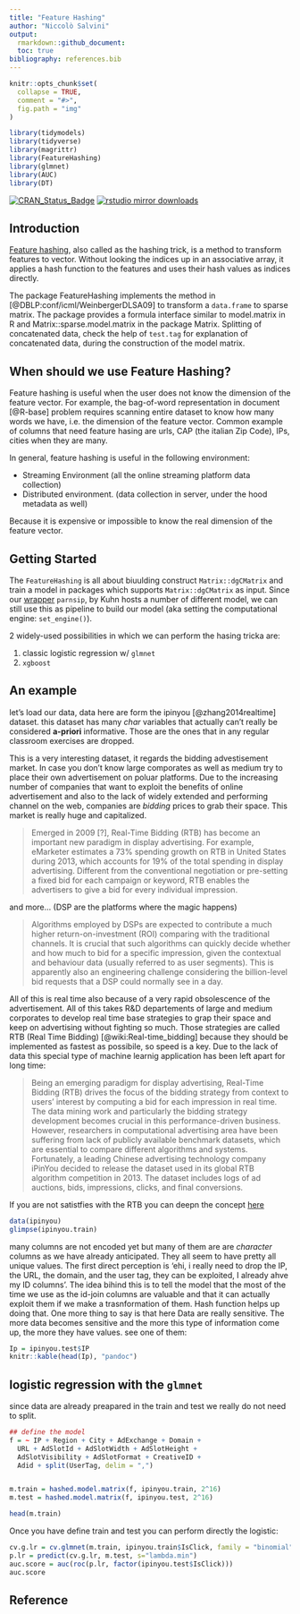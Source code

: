 ```yaml
---
title: "Feature Hashing"
author: "Niccolò Salvini"
output: 
  rmarkdown::github_document:
  toc: true
bibliography: references.bib
---
```


```r
knitr::opts_chunk$set(
  collapse = TRUE,
  comment = "#>",
  fig.path = "img"
)

library(tidymodels)
library(tidyverse)
library(magrittr)
library(FeatureHashing)
library(glmnet)
library(AUC)
library(DT)

```

[![CRAN_Status_Badge](https://www.r-pkg.org/badges/version/FeatureHashing)](https://cran.r-project.org/package=FeatureHashing/)
[![rstudio mirror downloads](https://cranlogs.r-pkg.org/badges/FeatureHashing)](https://github.com/metacran/cranlogs.app)


## Introduction

[Feature hashing](https://en.wikipedia.org/wiki/Feature_hashing), also called as the hashing trick, is a method to
transform features to vector. Without looking the indices up in an
associative array, it applies a hash function to the features and uses their
hash values as indices directly.
  
The package FeatureHashing implements the method in [@DBLP:conf/icml/WeinbergerDLSA09] to transform
a `data.frame` to sparse matrix. The package provides a formula interface similar to model.matrix 
in R and Matrix::sparse.model.matrix in the package Matrix. Splitting of concatenated data, 
check the help of `test.tag` for explanation of concatenated data, during the construction of the model matrix.


## When should we use Feature Hashing?

Feature hashing is useful when the user does not know the dimension of the feature vector. 
For example, the bag-of-word representation in document [@R-base] problem requires scanning entire dataset to know how many words we have, i.e. the dimension of the feature vector. Common example of columns that need feature hasing are urls, CAP (the italian Zip Code), IPs, cities when they are many.

In general, feature hashing is useful in the following environment:

- Streaming Environment (all the online streaming platform data collection)
- Distributed environment. (data collection in server, under the hood metadata as well)

Because it is expensive or impossible to know the real dimension of the feature vector.

## Getting Started

The `FeatureHashing` is all about biuulding construct `Matrix::dgCMatrix` and train a model in packages which supports `Matrix::dgCMatrix` as input.
Since our [wrapper](https://tidymodels.github.io/parsnip/articles/articles/Models.html) `parnsip`, by Kuhn hosts a number of different model, we can still use this as pipeline to build our model (aka setting the computational engine: `set_engine()`).

2 widely-used  possibilities in which we can perform the hasing tricka are:

1. classic logistic regression w/ `glmnet`
1. `xgboost`

## An example 

let's load our data, data here are form the ipinyou [@zhang2014realtime] dataset. this dataset has many _char_ variables that actually can't really be considered __a-priori__ informative. Those are the ones that in any regular classroom exercises are dropped.

This is a very interesting dataset, it regards the  bidding advestisement market. In case you don't know large comporates as well as medium try to place their own advertisement on poluar platforms. Due to the increasing number of companies that want to exploit the benefits of online advertisement and also to the lack of widely extended and performing channel on the web, companies are *bidding* prices to grab their space. This market is really huge and capitalized.

>Emerged in 2009 [?], Real-Time Bidding (RTB) has become an important new paradigm in display advertising. For example, eMarketer estimates a 73% spending growth on RTB in United States during 2013, which accounts for 19% of the total spending in display advertising. Different from the conventional negotiation or pre-setting a fixed bid for each campaign or keyword, RTB enables the advertisers to give a bid for every individual impression. 

and more... (DSP are the platforms where the magic happens)



> Algorithms employed by DSPs are expected to contribute a much higher return-on-investment (ROI) comparing with the traditional channels. It is crucial that such algorithms can quickly decide whether and how much to bid for a specific impression, given the contextual and behaviour data (usually referred to as user segments). This is apparently also an engineering challenge considering the billion-level bid requests that a DSP could normally see in a day.


All of this is real time also because of a very rapid obsolescence of the advertisement. All of this takes R&D departements of large and medium corporates to develop real time base strategies to grap their space and keep on advertising without fighting so much. Those strategies are called RTB (Real Time Bidding) [@wiki:Real-time_bidding] because they should be implemented as fastest as possibile, so speed is a key.
Due to the lack of data this special type of machine learnig application has been left apart for long time:

> Being an emerging paradigm for display advertising, Real-Time Bidding (RTB) drives the focus of the bidding strategy from context to users’ interest by computing a bid for each impression in real time. The data mining work and particularly the bidding strategy development becomes crucial in this performance-driven business. However, researchers in computational advertising area have been suffering from lack of publicly available benchmark datasets, which are essential to compare different algorithms and systems. Fortunately, a leading Chinese advertising technology company iPinYou decided to release the dataset used in its global RTB algorithm competition in 2013. The dataset includes logs of ad auctions, bids, impressions, clicks, and final conversions.


If you are not satistfies with the RTB you can deepn the concept [here](https://www.groundai.com/project/real-time-bidding-benchmarking-with-ipinyou-dataset/3)


```r

data(ipinyou)
glimpse(ipinyou.train)

```

many columns are not encoded yet but many of them are are _character_ columns as we have already anticipated. They all seem to have pretty all unique values. The first direct perception is 'ehi, i really need to drop the IP, the URL, the domain, and the user tag, they can be exploited, I already ahve my ID columns'.
The idea bihind this is to tell the model that the most of the time we use as the id-join columns are valuable and that it can actually exploit them if we make a trasnformation of them. Hash function helps up doing that. One more thing to say is that here Data are really sensitive. The more data becomes sensitive and the more this type of information come up, the more they have values. see one of them:

```r
Ip = ipinyou.test$IP
knitr::kable(head(Ip), "pandoc")
```
## logistic regression with the `glmnet`

since data are already preapared in the train and test we really do not need to split.

```r
## define the model
f = ~ IP + Region + City + AdExchange + Domain +
  URL + AdSlotId + AdSlotWidth + AdSlotHeight +
  AdSlotVisibility + AdSlotFormat + CreativeID +
  Adid + split(UserTag, delim = ",")


m.train = hashed.model.matrix(f, ipinyou.train, 2^16)
m.test = hashed.model.matrix(f, ipinyou.test, 2^16)
```

```r
head(m.train)


```




Once you have define train and test you can perform directly the logistic:

```r

cv.g.lr = cv.glmnet(m.train, ipinyou.train$IsClick, family = "binomial")
p.lr = predict(cv.g.lr, m.test, s="lambda.min")
auc.score = auc(roc(p.lr, factor(ipinyou.test$IsClick)))
auc.score
```




## Reference

